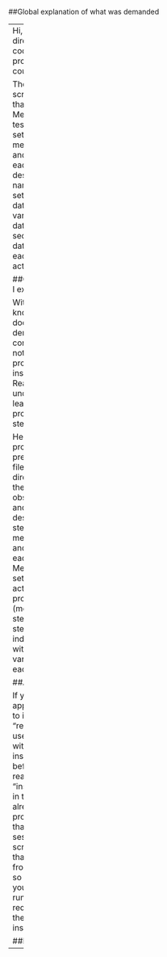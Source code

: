 ##Global explanation of what was demanded

---
Hi, you will find in this directory the script and the code book required for the project of the coursera course.

The goal is to create an R script called run_analysis.R that does the following. 
- Merges the training and the test sets to create one data set.
- Extracts only the measurements on the mean and standard deviation for each measurement. 
- Uses descriptive activity names to name the activities in the data set
- Appropriately labels the data set with descriptive variable names. 
- From the data set in step 4, creates a second, independent tidy data set with the average of each variable for each activity and each subject.

##Global explanation of what I executed

With my best effort and knowledge, I produce the document and script demanded. However, consider that my
script does not follow the exact steps proposed in the project instructions. That being said,
Readers should however understand that the script will lead to the goal demanded: produce the tidy dataset of step 5.

Here is the step-by-step procedure that I have used:
- pre-step: download the raw files and unzipped in the main directory
- step 1: Merging the training and test sets for observations variables only and labeling the data set with descriptive variable names
- step 2: Extracts only the measurements on the mean and standard deviation for each measurement.
- step 3: Merging the training and test sets for subjects and activities
- step 4: Final procedures and refinement (more details in the script)
- step 5: From the data set in step 4, create a second, independent tidy data set with the average of each variable for each activity and each subject.

##Additional notes

If you want the script to work appropriately, you will need to install the package "reshape2" for step 5.
That is, users should install reshape2 with the command install.packages("reshape2") before running the script.
The reason I didn't put the "install.packages("reshape2") in the script is that if you already have it installed, 
it produces a query asking you that you must restart an R session before running the script, and we don't
want that! I called this package from the library in the script so you don't need to make it yourself.
The script should run smoothly without any required additional task for the end user if reshape2
is installed.

##Enjoy the script!
---